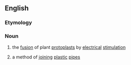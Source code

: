 ==English==

===Etymology===
{{prefix|electro|fusion|lang=en}}

===Noun===
{{en-noun|-}}

# {{lb|en|biology}} the [[fusion]] of plant [[protoplast]]s by [[electrical]] [[stimulation]]
# a method of [[joining]] [[plastic]] [[pipe]]s